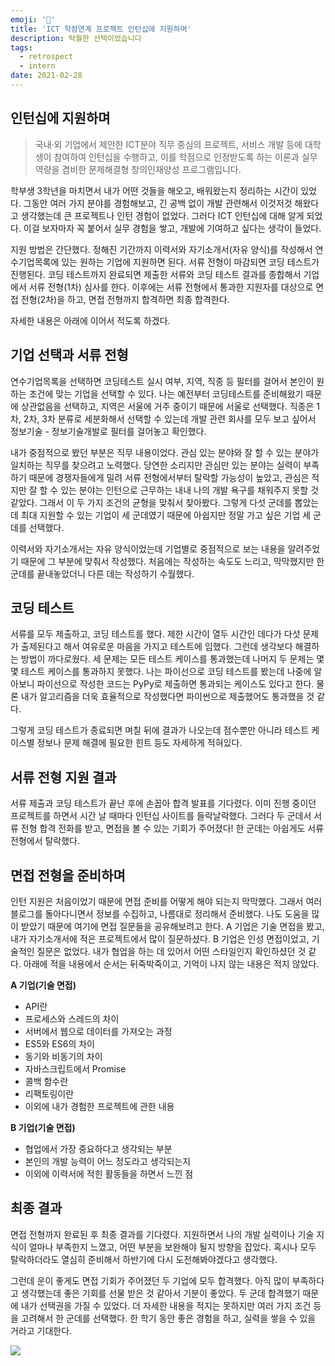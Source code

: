 ```yaml
---
emoji: '📑'
title: 'ICT 학점연계 프로젝트 인턴십에 지원하며'
description: 탁월한 선택이었습니다
tags:
  - retrospect
  - intern
date: 2021-02-28
---
```


## 인턴십에 지원하며

> 국내·외 기업에서 제안한 ICT분야 직무 중심의 프로젝트, 서비스 개발 등에 대학생이 참여하여 인턴십을 수행하고, 이를 학점으로 인정받도록 하는 이론과 실무 역량을 겸비한 문제해결형 창의인재양성 프로그램입니다.

학부생 3학년을 마치면서 내가 어떤 것들을 해오고, 배워왔는지 정리하는 시간이 있었다. 그동안 여러 가지 분야를 경험해보고, 긴 공백 없이 개발 관련해서 이것저것 해왔다고 생각했는데 큰 프로젝트나 인턴 경험이 없었다. 그러다 ICT 인턴십에 대해 알게 되었다. 이걸 보자마자 꼭 붙어서 실무 경험을 쌓고, 개발에 기여하고 싶다는 생각이 들었다.

지원 방법은 간단했다. 정해진 기간까지 이력서와 자기소개서(자유 양식)를 작성해서 연수기업목록에 있는 원하는 기업에 지원하면 된다. 서류 전형이 마감되면 코딩 테스트가 진행된다. 코딩 테스트까지 완료되면 제출한 서류와 코딩 테스트 결과를 종합해서 기업에서 서류 전형(1차) 심사를 한다. 이후에는 서류 전형에서 통과한 지원자를 대상으로 면접 전형(2차)을 하고, 면접 전형까지 합격하면 최종 합격한다.

자세한 내용은 아래에 이어서 적도록 하겠다.

## 기업 선택과 서류 전형

연수기업목록을 선택하면 코딩테스트 실시 여부, 지역, 직종 등 필터를 걸어서 본인이 원하는 조건에 맞는 기업을 선택할 수 있다. 나는 예전부터 코딩테스트를 준비해왔기 때문에 상관없음을 선택하고, 지역은 서울에 거주 중이기 때문에 서울로 선택했다. 직종은 1차, 2차, 3차 분류로 세분화해서 선택할 수 있는데 개발 관련 회사를 모두 보고 싶어서 정보기술 - 정보기술개발로 필터를 걸어놓고 확인했다.

내가 중점적으로 봤던 부분은 직무 내용이었다. 관심 있는 분야와 잘 할 수 있는 분야가 일치하는 직무를 찾으려고 노력했다. 당연한 소리지만 관심만 있는 분야는 실력이 부족하기 때문에 경쟁자들에게 밀려 서류 전형에서부터 탈락할 가능성이 높았고, 관심은 적지만 잘 할 수 있는 분야는 인턴으로 근무하는 내내 나의 개발 욕구를 채워주지 못할 것 같았다. 그래서 이 두 가지 조건의 균형을 맞춰서 찾아봤다. 그렇게 다섯 군데를 뽑았는데 최대 지원할 수 있는 기업이 세 군데였기 때문에 아쉽지만 정말 가고 싶은 기업 세 군데를 선택했다.

이력서와 자기소개서는 자유 양식이었는데 기업별로 중점적으로 보는 내용을 알려주었기 때문에 그 부분에 맞춰서 작성했다. 처음에는 작성하는 속도도 느리고, 막막했지만 한군데를 끝내놓았더니 다른 데는 작성하기 수월했다.

## 코딩 테스트

서류를 모두 제출하고, 코딩 테스트를 했다. 제한 시간이 열두 시간인 데다가 다섯 문제가 출제된다고 해서 여유로운 마음을 가지고 테스트에 임했다. 그런데 생각보다 해결하는 방법이 까다로웠다. 세 문제는 모든 테스트 케이스를 통과했는데 나머지 두 문제는 몇몇 테스트 케이스를 통과하지 못했다. 나는 파이선으로 코딩 테스트를 봤는데 나중에 알아보니 파이선으로 작성한 코드는 PyPy로 제출하면 통과되는 케이스도 있다고 한다. 물론 내가 알고리즘을 더욱 효율적으로 작성했다면 파이썬으로 제출했어도 통과했을 것 같다.

그렇게 코딩 테스트가 종료되면 며칠 뒤에 결과가 나오는데 점수뿐만 아니라 테스트 케이스별 정보나 문제 해결에 필요한 힌트 등도 자세하게 적혀있다.

## 서류 전형 지원 결과

서류 제출과 코딩 테스트가 끝난 후에 손꼽아 합격 발표를 기다렸다. 이미 진행 중이던 프로젝트를 하면서 시간 날 때마다 인턴십 사이트를 들락날락했다. 그러다 두 군데서 서류 전형 합격 전화를 받고, 면접을 볼 수 있는 기회가 주어졌다! 한 군데는 아쉽게도 서류 전형에서 탈락했다.

## 면접 전형을 준비하며

인턴 지원은 처음이었기 때문에 면접 준비를 어떻게 해야 되는지 막막했다. 그래서 여러 블로그를 돌아다니면서 정보를 수집하고, 나름대로 정리해서 준비했다. 나도 도움을 많이 받았기 때문에 여기에 면접 질문들을 공유해보려고 한다. A 기업은 기술 면접을 봤고, 내가 자기소개서에 적은 프로젝트에서 많이 질문하셨다. B 기업은 인성 면접이었고, 기술적인 질문은 없었다. 내가 협업을 하는 데 있어서 어떤 스타일인지 확인하셨던 것 같다. 아래에 적을 내용에서 순서는 뒤죽박죽이고, 기억이 나지 않는 내용은 적지 않았다.

**A 기업(기술 면접)**

- API란
- 프로세스와 스레드의 차이
- 서버에서 웹으로 데이터를 가져오는 과정
- ES5와 ES6의 차이
- 동기와 비동기의 차이
- 자바스크립트에서 Promise
- 콜백 함수란
- 리팩토링이란
- 이외에 내가 경험한 프로젝트에 관한 내용

**B 기업(기술 면접)**

- 협업에서 가장 중요하다고 생각되는 부분
- 본인의 개발 능력이 어느 정도라고 생각되는지
- 이외에 이력서에 적힌 활동들을 하면서 느낀 점

## 최종 결과

면접 전형까지 완료된 후 최종 결과를 기다렸다. 지원하면서 나의 개발 실력이나 기술 지식이 얼마나 부족한지 느꼈고, 어떤 부분을 보완해야 될지 방향을 잡았다. 혹시나 모두 탈락하더라도 열심히 준비해서 하반기에 다시 도전해봐야겠다고 생각했다.

그런데 운이 좋게도 면접 기회가 주어졌던 두 기업에 모두 합격했다. 아직 많이 부족하다고 생각했는데 좋은 기회를 선물 받은 것 같아서 기분이 좋았다. 두 군데 합격했기 때문에 내가 선택권을 가질 수 있었다. 더 자세한 내용을 적지는 못하지만 여러 가지 조건 등을 고려해서 한 군데를 선택했다. 한 학기 동안 좋은 경험을 하고, 실력을 쌓을 수 있을 거라고 기대한다.

![](0.png)
